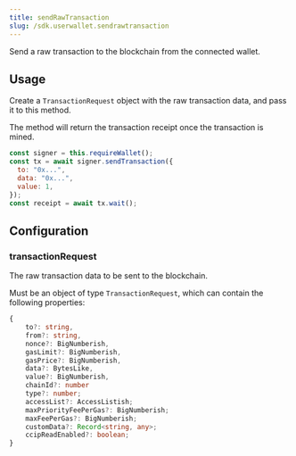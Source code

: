 ```yaml
---
title: sendRawTransaction
slug: /sdk.userwallet.sendrawtransaction
---
```


Send a raw transaction to the blockchain from the connected wallet.

## Usage

Create a `TransactionRequest` object with the raw transaction data, and pass it to this method.

The method will return the transaction receipt once the transaction is mined.

```javascript
const signer = this.requireWallet();
const tx = await signer.sendTransaction({
  to: "0x...",
  data: "0x...",
  value: 1,
});
const receipt = await tx.wait();
```

## Configuration

### transactionRequest

The raw transaction data to be sent to the blockchain.

Must be an object of type `TransactionRequest`, which can contain the following properties:

```typescript
{
    to?: string,
    from?: string,
    nonce?: BigNumberish,
    gasLimit?: BigNumberish,
    gasPrice?: BigNumberish,
    data?: BytesLike,
    value?: BigNumberish,
    chainId?: number
    type?: number;
    accessList?: AccessListish;
    maxPriorityFeePerGas?: BigNumberish;
    maxFeePerGas?: BigNumberish;
    customData?: Record<string, any>;
    ccipReadEnabled?: boolean;
}
```
